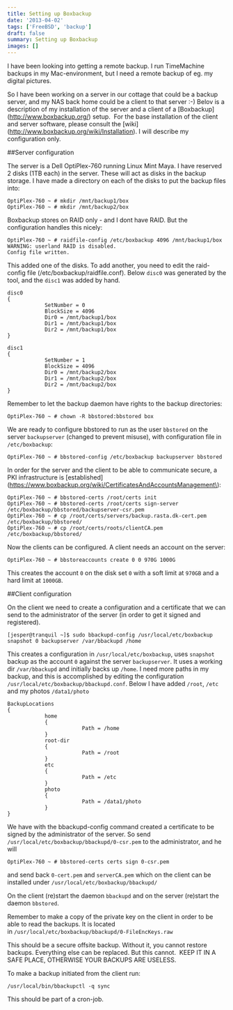 ```yaml
---
title: Setting up Boxbackup
date: '2013-04-02'
tags: ['FreeBSD', 'backup']
draft: false
summary: Setting up Boxbackup
images: []
---
```


I have been looking into getting a remote backup. I run TimeMachine backups in my Mac-environment, but I need a remote backup of eg.
my digital pictures.

So I have been working on a server in our cottage that could be a backup server, and my NAS back home could be a client to that server :-) 
Belov is a description of my installation of the server and a client of a [Boxbackup] (http://www.boxbackup.org/) setup. 
For the base installation of the client and server software, please consult the [wiki] (http://www.boxbackup.org/wiki/Installation). 
I will describe my configuration only.

##Server configuration

The server is a Dell OptiPlex-760 running Linux Mint Maya. I have reserved 2 disks (1TB each) in the server. 
These will act as disks in the backup storage. I have made a directory on each of the disks to put the backup files into:

```
OptiPlex-760 ~ # mkdir /mnt/backup1/box
OptiPlex-760 ~ # mkdir /mnt/backup2/box
```

Boxbackup stores on RAID only - and I dont have RAID. But the configuration handles this nicely:

```
OptiPlex-760 ~ # raidfile-config /etc/boxbackup 4096 /mnt/backup1/box
WARNING: userland RAID is disabled.
Config file written.
```

This added one of the disks. To add another, you need to edit the raid-config file (/etc/boxbackup/raidfile.conf). 
Below `disc0` was generated by the tool, and the `disc1` was added by hand.

```
disc0
{
            SetNumber = 0
            BlockSize = 4096
            Dir0 = /mnt/backup1/box
            Dir1 = /mnt/backup1/box
            Dir2 = /mnt/backup1/box
}

disc1
{
            SetNumber = 1
            BlockSize = 4096
            Dir0 = /mnt/backup2/box
            Dir1 = /mnt/backup2/box
            Dir2 = /mnt/backup2/box
}
```

Remember to let the backup daemon have rights to the backup directories:

```
OptiPlex-760 ~ # chown -R bbstored:bbstored box
```

We are ready to configure bbstored to run as the user `bbstored` on the server `backupserver` (changed to prevent misuse), 
with configuration file in `/etc/boxbackup`:

```
OptiPlex-760 ~ # bbstored-config /etc/boxbackup backupserver bbstored
```

In order for the server and the client to be able to communicate secure, a PKI infrastructure 
is [established](https://www.boxbackup.org/wiki/CertificatesAndAccountsManagement\):

```
OptiPlex-760 ~ # bbstored-certs /root/certs init
OptiPlex-760 ~ # bbstored-certs /root/certs sign-server /etc/boxbackup/bbstored/backupserver-csr.pem
OptiPlex-760 ~ # cp /root/certs/servers/backup.rasta.dk-cert.pem /etc/boxbackup/bbstored/
OptiPlex-760 ~ # cp /root/certs/roots/clientCA.pem /etc/boxbackup/bbstored/
```

Now the clients can be configured. A client needs an account on the server:

```
OptiPlex-760 ~ # bbstoreaccounts create 0 0 970G 1000G
```

This creates the account `0` on the disk set `0` with a soft limit at `970GB` and a hard limit at `1000GB`.

##Client configuration

On the client we need to create a configuration and a certificate that we can send to the administrator of the server 
(in order to get it signed and registered).

```
[jesper@tranquil ~]$ sudo bbackupd-config /usr/local/etc/boxbackup snapshot 0 backupserver /var/bbackupd /home
```

This creates a configuration in `/usr/local/etc/boxbackup`, uses `snapshot` backup as the account `0` against the server `backupserver`. 
It uses a working dir `/var/bbackupd` and initially backs up `/home`. I need more paths in my backup, 
and this is accomplished by editing the configuration `/usr/local/etc/boxbackup/bbackupd.conf`. Below I have 
added `/root`, `/etc` and my photos `/data1/photo`

```
BackupLocations
{
            home
            {
                        Path = /home
            }
            root-dir
            {
                        Path = /root
            }
            etc
            {
                        Path = /etc
            }
            photo
            {
                        Path = /data1/photo
            }
}
```

We have with the bbackupd-config command created a certificate to be signed by the administrator of the server. 
So send `/usr/local/etc/boxbackup/bbackupd/0-csr.pem` to the administrator, and he will

```
OptiPlex-760 ~ # bbstored-certs certs sign 0-csr.pem
```

and send back `0-cert.pem` and `serverCA.pem` which on the client can be installed under `/usr/local/etc/boxbackup/bbackupd/`

On the client (re)start the daemon `bbackupd` and on the server (re)start the daemon `bbstored`.

Remember to make a copy of the private key on the client in order to be able to read the backups. 
It is located in `/usr/local/etc/boxbackup/bbackupd/0-FileEncKeys.raw`

This should be a secure offsite backup. Without it, you cannot restore backups. Everything else can be replaced. But this cannot. 
KEEP IT IN A SAFE PLACE, OTHERWISE YOUR BACKUPS ARE USELESS.

To make a backup initiated from the client run:

```
/usr/local/bin/bbackupctl -q sync
```

This should be part of a cron-job.
